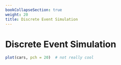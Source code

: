 ```yaml
---
bookCollapseSection: true
weight: 20
title: Discrete Event Simulation
---
```


# Discrete Event Simulation

```r
plot(cars, pch = 20)  # not really cool
```
